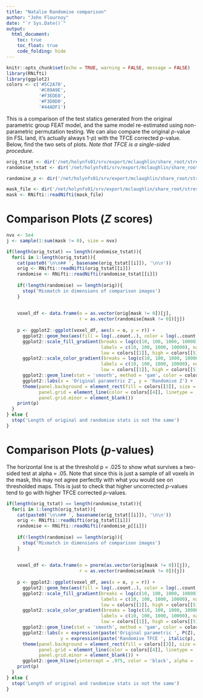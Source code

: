 ```yaml
---
title: "Natalie Randomise comparison"
author: "John Flournoy"
date: "`r Sys.Date()`"
output:
  html_document:
    toc: true
    toc_float: true
    code_folding: hide
---
```


```r
knitr::opts_chunk$set(echo = TRUE, warning = FALSE, message = FALSE)
library(RNifti)
library(ggplot2)
colors <- c('#5C2A70',
            '#C09A9E',
            '#F3EDE8',
            '#F3D0D0',
            '#44ADF1')
```

This is a comparison of the test statics generated from the original parametric group FEAT model, and the same model re-estimated using non-parametric permutation testing. We can also compare the original *p*-value (in FSL land, it's actually always 1-*p*) with the TFCE corrected *p*-value. Below, find the two sets of plots. _Note that TFCE is a single-sided procedure_.


```r
orig_tstat <- dir('/net/holynfs01/srv/export/mclaughlin/share_root/stressdevlab/dep_threat_pipeline/Group/ThreatReactivity/Natalie/20200430_ThreatReactivity_n151_Tanner_Age_cope2.gfeat/cope1.feat/stats/', pattern = '^zstat[0-9].nii.gz', full.names = TRUE)
randomise_tstat <- dir('/net/holynfs01/srv/export/mclaughlin/share_root/stressdevlab/dep_threat_pipeline/Group/ThreatReactivity/Natalie/20200430_ThreatReactivity_n151_Tanner_Age_cope2.gfeat/randomise/', pattern = '.*gfeat_tstat[0-9].nii.gz', full.names = TRUE)

randomise_p <- dir('/net/holynfs01/srv/export/mclaughlin/share_root/stressdevlab/dep_threat_pipeline/Group/ThreatReactivity/Natalie/20200430_ThreatReactivity_n151_Tanner_Age_cope2.gfeat/randomise/', pattern = '.*gfeat_tfce_corrp_tstat[0-9].nii.gz', full.names = TRUE)

mask_file <- dir('/net/holynfs01/srv/export/mclaughlin/share_root/stressdevlab/dep_threat_pipeline/Group/ThreatReactivity/Natalie/20200430_ThreatReactivity_n151_Tanner_Age_cope2.gfeat/cope1.feat/', pattern = 'mask.nii.gz', full.names = TRUE)
mask <- RNifti::readNifti(mask_file)
```

# Comparison Plots (*Z* scores) {.tabset}

```r
nvx <- 5e4
j <- sample(1:sum(mask != 0), size = nvx)

if(length(orig_tstat) == length(randomise_tstat)){
  for(i in 1:length(orig_tstat)){
    cat(paste0('\n\n## ', basename(orig_tstat[[i]]), '\n\n'))
    orig <- RNifti::readNifti(orig_tstat[[i]])
    randomise <- RNifti::readNifti(randomise_tstat[[i]])
    
    if(!length(randomise) == length(orig)){
      stop('Mismatch in dimensions of comparison images')
    }
    
    
    voxel_df <- data.frame(o = as.vector(orig[mask != 0])[j], 
                           r = as.vector(randomise[mask != 0])[j])
    
    p <- ggplot2::ggplot(voxel_df, aes(x = o, y = r)) +
      ggplot2::geom_hex(aes(fill = log(..count..), color = log(..count..)), bins = 25, size = .25) +
      ggplot2::scale_fill_gradient(breaks = log(c(10, 100, 1000, 10000)), 
                                   labels = c(10, 100, 1000, 10000), name = 'Count',
                                   low = colors[[1]], high = colors[[5]]) +
      ggplot2::scale_color_gradient(breaks = log(c(10, 100, 1000, 10000)), 
                                   labels = c(10, 100, 1000, 10000), name = 'Count',
                                   low = colors[[1]], high = colors[[5]]) +
      ggplot2::geom_line(stat = 'smooth', method = 'gam', color = colors[[2]], size = 1) +
      ggplot2::labs(x = 'Original parametric Z', y = 'Randomise Z') + 
      theme(panel.background = element_rect(fill = colors[[3]], size = 0), 
            panel.grid = element_line(color = colors[[4]], linetype = 'dotted'), 
            panel.grid.minor = element_blank()) 
    print(p)
  }
} else {
  stop('Length of original and randomise stats is not the same')
}
```

# Comparison Plots (*p*-values) {.tabset}

The horizontal line is at the threshold p = .025 to show what survives a two-sided test at alpha = .05. Note that since this is just a sample of all voxels in the mask, this may not agree perfectly with what you would see on thresholded maps. This is just to check that higher uncorrected *p*-values tend to go with higher TFCE corrected *p*-values.

```r
if(length(orig_tstat) == length(randomise_tstat)){
  for(i in 1:length(orig_tstat)){
    cat(paste0('\n\n## ', basename(orig_tstat[[i]]), '\n\n'))
    orig <- RNifti::readNifti(orig_tstat[[i]])
    randomise <- RNifti::readNifti(randomise_p[[i]])
    
    if(!length(randomise) == length(orig)){
      stop('Mismatch in dimensions of comparison images')
    }
    
    
    voxel_df <- data.frame(o = pnorm(as.vector(orig[mask != 0])[j]), 
                           r = as.vector(randomise[mask != 0])[j])
    
    p <- ggplot2::ggplot(voxel_df, aes(x = o, y = r)) +
      ggplot2::geom_hex(aes(fill = log(..count..), color = log(..count..)), bins = 30, size = .25) +
      ggplot2::scale_fill_gradient(breaks = log(c(10, 100, 1000, 10000)), 
                                   labels = c(10, 100, 1000, 10000), name = 'Count',
                                   low = colors[[1]], high = colors[[5]]) +
      ggplot2::scale_color_gradient(breaks = log(c(10, 100, 1000, 10000)), 
                                   labels = c(10, 100, 1000, 10000), name = 'Count',
                                   low = colors[[1]], high = colors[[5]]) +
      ggplot2::geom_line(stat = 'smooth', method = 'gam', color = colors[[2]], size = 1) +
      ggplot2::labs(x = expression(paste('Original parametric ', P(Z),' (uncorrected)')), 
                    y = expression(paste('Randomise TFCE ', italic(p),'-value (corrected)'))) + 
      theme(panel.background = element_rect(fill = colors[[3]], size = 0), 
            panel.grid = element_line(color = colors[[4]], linetype = 'dotted'), 
            panel.grid.minor = element_blank()) + 
      ggplot2::geom_hline(yintercept = .975, color = 'black', alpha = .5)
    print(p)
  }
} else {
  stop('Length of original and randomise stats is not the same')
}
```
